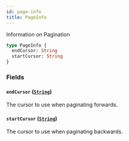 ```yaml
---
id: page-info
title: PageInfo
---
```


Information on Pagination

```graphql
type PageInfo {
  endCursor: String
  startCursor: String
}
```

### Fields

#### `endCursor` ([`String`](/developers/shared-apis/events-api/graphql/reference/scalars/string))

The cursor to use when paginating forwards.

#### `startCursor` ([`String`](/developers/shared-apis/events-api/graphql/reference/scalars/string))

The cursor to use when paginating backwards.
